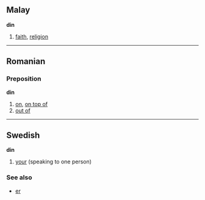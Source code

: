 ==Malay==
'''din'''

# [[faith]], [[religion]]

----

== Romanian ==
=== Preposition ===
'''din'''

# [[on]], [[on top of]]
# [[out of]]

----

==Swedish==
'''din'''

#[[your]] (speaking to one person)

===See also===
*[[er#Swedish|er]]